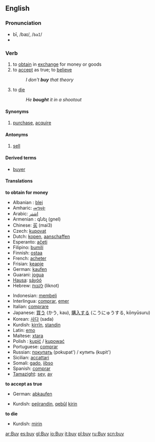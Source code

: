 ==English==

=== Pronunciation ===
*bī, /baɪ/, /<tt>baI</tt>/
*{{audio|en-us-buy.ogg|Audio (US)}}

=== Verb ===
{{irregverb|'''to buy'''|'''[[buys]]'''|'''[[bought]]'''|'''[[bought]]'''|'''[[buying]]'''}}
# to [[obtain]] in [[exchange]] for money or goods
# to [[accept]] as true; to [[believe]]
#:''I don't '''buy''' that theory''
# to [[die]]
#:''He '''bought''' it in a shootout''

==== Synonyms ====
#[[purchase]], [[acquire]]<!-- does acquier apply a transaction or just a syn of "receive"? -->

====Antonyms====
#[[sell]]

====Derived terms====
*[[buyer]]

====Translations====
'''to obtain for money'''
{{top}}
*Albanian : [[blej]]
*Amharic: [[መግዛት]]
*Arabic: [[اشتر]]
*Armenian : գնել (gnel)
*Chinese: [[买]] (mai3)
*Czech: [[kupovat]]
*Dutch: [[kopen]], [[aanschaffen]]
*Esperanto: [[aĉeti]]
*Filipino: [[bumilí]]
*Finnish: [[ostaa]]
*French: [[acheter]]
*Frisian: [[keapje]]
*German: [[kaufen]]
*Guarani: [[jogua]]
*[[Hausa]]: [[sáyóó]]
*Hebrew: [[לקנות]] (liknot)
{{mid}}
*Indonesian: [[beli|membeli]]
*Interlingua: [[comprar]], [[emer]]
*Italian: [[comprare]]
*Japanese: [[買う]] (かう, kau), [[購入]]する (こうにゅうする, kōnyūsuru)
*Korean: [[사다]] (sada)
*Kurdish: [[kirrîn]], [[standin]]
*Latin: [[emo]]
*Maltese: [[xtara]]
*Polish : [[kupić]] / [[kupować]]
*Portuguese: [[comprar]]
*Russian: [[покупать]] (pokupat') / купить (kupit')
*Sicilian: [[accattari]]
*Somali: [[gado]], [[iibso]]
*Spanish: [[comprar]]
*[[Tamazight]]: [[seγ]], [[aγ]]
{{bottom}}

'''to accept as true'''
{{top}}
*German: [[abkaufen]]
{{mid}}
*Kurdish: [[pejirandin]], [[qebûl]] [[kirin]]
{{bottom}}

'''to die'''
{{top}}
{{mid}}
*Kurdish: [[mirin]]
{{bottom}}

[[ar:Buy]]
[[es:buy]]
[[gl:Buy]]
[[io:Buy]]
[[it:buy]]
[[pl:buy]]
[[ru:Buy]]
[[scn:buy]]